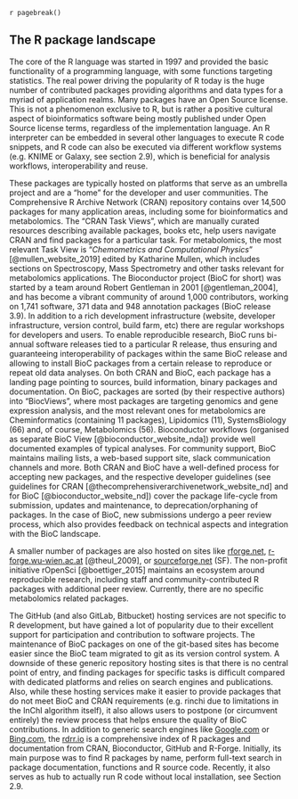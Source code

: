 `r pagebreak()`

## The R package landscape

The core of the R language was started in 1997 and provided the basic functionality of a programming language, with some functions targeting statistics. The real power driving the popularity of R today is the huge number of contributed packages providing algorithms and data types for a myriad of application realms. Many packages have an Open Source license. This is not a phenomenon exclusive to R, but is rather a positive cultural aspect of bioinformatics software being mostly published under Open Source license terms, regardless of the implementation language. An R interpreter can be embedded in several other languages to execute R code snippets, and R code can also be executed via different workflow systems (e.g. KNIME or Galaxy, see section 2.9), which is beneficial for analysis workflows, interoperability and reuse.

These packages are typically hosted on platforms that serve as an umbrella project and are a “home” for the developer and user communities. The Comprehensive R Archive Network (CRAN) repository contains over 14,500 packages for many application areas, including some for bioinformatics and metabolomics. The “CRAN Task Views”, which are manually curated resources describing available packages, books etc, help users navigate CRAN and find packages for a particular task. For metabolomics, the most relevant Task View is “*Chemometrics and Computational Physics*” [@mullen_website_2019] edited by Katharine Mullen, which includes sections on Spectroscopy, Mass Spectrometry and other tasks relevant for metabolomics applications. The Bioconductor project (BioC for short) was started by a team around Robert Gentleman in 2001 [@gentleman_2004], and has become a vibrant community of around 1,000 contributors, working on 1,741 software, 371 data and 948 annotation packages (BioC release 3.9). In addition to a rich development infrastructure (website, developer infrastructure, version control, build farm, etc) there are regular workshops for developers and users. To enable reproducible research, BioC runs bi-annual software releases tied to a particular R release, thus ensuring and guaranteeing interoperability of packages within the same BioC release and allowing to install BioC packages from a certain release to reproduce or repeat old data analyses. On both CRAN and BioC, each package has a landing page pointing to sources, build information, binary packages and documentation. On BioC, packages are sorted (by their respective authors) into “BiocViews”, where most packages are targeting genomics and gene expression analysis, and the most relevant ones for metabolomics are Cheminformatics (containing 11 packages), Lipidomics (11), SystemsBiology (66) and, of course, Metabolomics (56). Bioconductor workflows (organised as separate BioC View [@bioconductor_website_nda]) provide well documented examples of typical analyses. For community support, BioC maintains mailing lists, a web-based support site, slack communication channels and more. Both CRAN and BioC have a well-defined process for accepting new packages, and the respective developer guidelines (see guidelines for CRAN [@thecomprehensiverarchivenetwork_website_nd] and for BioC [@bioconductor_website_nd]) cover the package life-cycle from submission, updates and maintenance, to deprecation/orphaning of packages. In the case of BioC, new submissions undergo a peer review process, which also provides feedback on technical aspects and integration with the BioC landscape. 

A smaller number of packages are also hosted on sites like [rforge.net](https://rforge.net/), [r-forge.wu-wien.ac.at](http://r-forge.wu-wien.ac.at/) [@theul_2009], or [sourceforge.net](https://sourceforge.net/) (SF). The non-profit initiative rOpenSci [@boettiger_2015] maintains an ecosystem around reproducible research, including staff and community-contributed R packages with additional peer review. Currently, there are no specific metabolomics related packages. 

The GitHub (and also GitLab, Bitbucket) hosting services are not specific to R development, but have gained a lot of popularity due to their excellent support for participation and contribution to software projects. The maintenance of BioC packages on one of the git-based sites has become easier since the BioC team migrated to git as its version control system. A downside of these generic repository hosting sites is that there is no central point of entry, and finding packages for specific tasks is difficult compared with dedicated platforms and relies on search engines and publications. Also, while these hosting services make it easier to provide packages that do not meet BioC and CRAN requirements (e.g. rinchi due to limitations in the InChI algorithm itself), it also allows users to postpone (or circumvent entirely) the review process that helps ensure the quality of BioC contributions. In addition to generic search engines like [Google](http://google.com)[.com](http://google.com) or [Bing](http://bing.com)[.com](http://bing.com), the [rdrr.io](https://rdrr.io/) is a comprehensive index of R packages and documentation from CRAN, Bioconductor, GitHub and R-Forge. Initially, its main purpose was to find R packages by name, perform full-text search in package documentation, functions and R source code. Recently, it also serves as hub to actually run R code without local installation, see Section 2.9.
